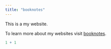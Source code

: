 ```yaml
---
title: "booknotes"
---
```


This is a my website.

To learn more about my websites visit [booknotes](https://wanganlin00.github.io/).

```r
1 + 1
```
